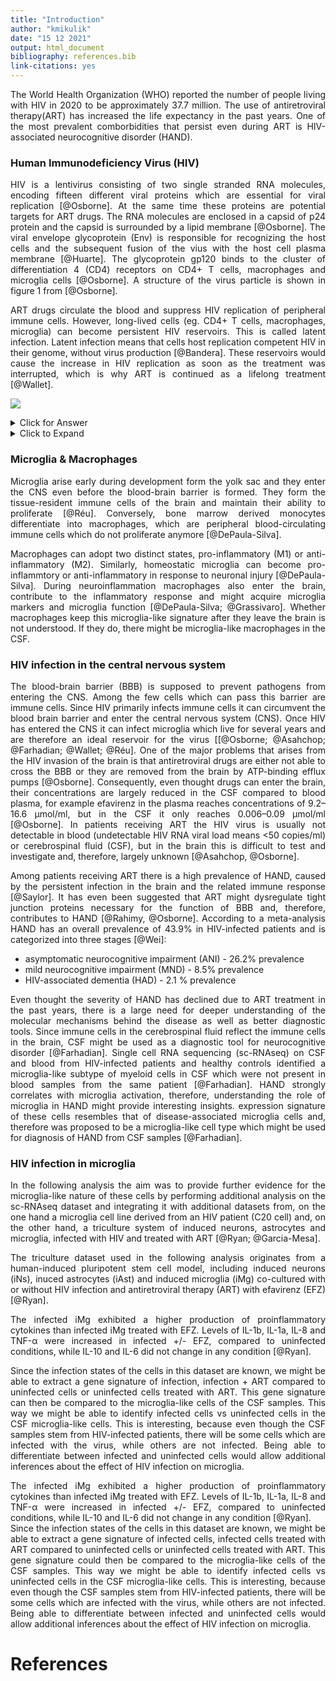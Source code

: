 ```yaml
---
title: "Introduction"
author: "kmikulik"
date: "15 12 2021"
output: html_document
bibliography: references.bib
link-citations: yes
---
```


<div style="text-align: justify"> 

The World Health Organization (WHO) reported the number of people living with 
HIV in 2020 to be approximately  37.7 million. The use of antiretroviral therapy(ART) has 
increased the life expectancy in the past years. One of the most prevalent 
comborbidities that persist even during ART is HIV-associated 
neurocognitive disorder (HAND).

### Human Immunodeficiency Virus (HIV) 

HIV is a lentivirus consisting of two single stranded RNA molecules, encoding 
fifteen different viral proteins which are essential for viral replication 
[@Osborne]. At the same time these proteins are potential targets for ART drugs.
The RNA molecules are enclosed in a capsid of p24 protein and the capsid is 
surrounded by a lipid membrane [@Osborne]. The viral envelope glycoprotein (Env)
is responsible for recognizing the host cells and the subsequent fusion of the 
vius with the host cell plasma membrane [@Huarte]. The glycoprotein gp120 binds
to the cluster of differentiation 4 (CD4) receptors on CD4+ T cells, macrophages
and microglia cells [@Osborne]. A structure of the virus particle is shown in 
figure 1 from [@Osborne].

ART drugs circulate the blood and suppress HIV replication of peripheral immune 
cells. However, long-lived cells (eg. CD4+ T cells, macrophages, microglia) can
become persistent HIV reservoirs. This is called latent infection. Latent infection 
means that cells host replication competent HIV in their genome, without virus 
production [@Bandera]. These reservoirs would cause the increase in HIV 
replication as soon as the treatment was interrupted, which is why ART is 
continued as a lifelong treatment [@Wallet].


![](images/HIV_virus.jpg)


<details>
  <summary>Click for Answer</summary>
    ```r
    hist(1:10)
    ```
</details> 


<details> 
<summary>Click to Expand</summary> 

### Antiretroviral therapy (ART)

ART drugs target viral enzymes, like reverse transcriptases, proteases or 
integrases. Due to the availability of combinations ART mortality resulting from HIV infection
has been reduced in the past years. Nevertheless, the drugs are not able to 
cure the disease, but only suppress it. The virus persists in latently infected 
cells. One advantage of the viral suppression is that drug resistance mutations
do not occur [@Bandera].

</details>
 
### Microglia & Macrophages

Microglia arise early during development form the yolk sac and they enter the
CNS even before the blood-brain barrier is formed. They form the tissue-resident 
immune cells of the brain and maintain their ability to proliferate [@Réu]. 
Conversely, bone marrow derived monocytes differentiate into macrophages, which 
are peripheral blood-circulating immune cells which do not proliferate anymore
[@DePaula-Silva]. 

Macrophages can adopt two distinct states, pro-inflammatory (M1) or 
anti-inflammatory (M2). Similarly, homeostatic microglia can become 
pro-inflammtory or anti-inflammatory in response to neuronal injury 
[@DePaula-Silva]. During neuroinflammation macrophages also enter the brain, 
contribute to the inflammatory response and 
might acquire microglia markers and microglia function
[@DePaula-Silva; @Grassivaro]. Whether macrophages keep this microglia-like 
signature after they leave the brain is not understood. If they do, there might
be microglia-like macrophages in the CSF. 

### HIV infection in the central nervous system

The blood-brain barrier (BBB) is supposed to prevent pathogens from entering the CNS.
Among the few cells which can pass this barrier are immune cells. Since HIV
primarily infects immune cells it can circumvent the blood brain barrier and 
enter the central nervous system (CNS). Once HIV has entered the CNS it can
infect microglia which live for several years and are therefore an ideal
reservoir for the virus [[@Osborne; @Asahchop; @Farhadian; @Wallet; @Réu]. 
One of the major problems that arises from the HIV 
invasion of the brain is that antiretroviral drugs are either not able to cross the
BBB or they are removed from the brain by ATP-binding efflux pumps [@Osborne].
Consequently, even thought drugs can enter the brain, their concentrations are 
largely reduced in the CSF compared to blood plasma, for example efavirenz
in the plasma reaches concentrations of 9.2–16.6 μmol/ml, but in the CSF it 
only reaches 0.006–0.09 μmol/ml [@Osborne]. In patients
receiving ART the HIV virus is usually not detectable in blood
(undetectable HIV RNA viral load means <50 copies/ml) or cerebrospinal
fluid (CSF), but in the brain this is difficult to test and investigate and, 
therefore, largely unknown [@Asahchop, @Osborne].

Among patients receiving ART there is a high prevalence of HAND, caused by the
persistent infection in the brain and the related immune response [@Saylor]. 
It has even been suggested that ART might dysregulate tight junction proteins 
necessary for the function of BBB and, therefore, contributes to HAND 
[@Rahimy, @Osborne]. According to a meta-analysis HAND has an overall 
prevalence of 43.9% in HIV-infected patients and is categorized into three 
stages [@Wei]:

* asymptomatic neurocognitive impairment (ANI) - 26.2% prevalence
* mild neurocognitive impairment (MND) - 8.5% prevalence
* HIV-associated dementia (HAD) - 2.1 % prevalence

Even thought the severity of HAND has declined due to ART treatment in the past
years, there is a large need for deeper understanding of the molecular mechanisms
behind the disease as well as better diagnostic tools. Since immune cells in the
cerebrospinal fluid reflect the immune cells in the brain, CSF might be used as
a diagnostic tool for neurocognitive disorder [@Farhadian]. Single cell RNA
sequencing (sc-RNAseq) on CSF and blood from HIV-infected patients and healthy 
controls identified a microglia-like subtype of myeloid cells in CSF which were 
not present in blood samples from the same patient [@Farhadian]. HAND strongly
correlates with microglia activation, therefore, understanding the role of 
microglia in HAND might provide interesting insights. 
expression signature of these cells resembles that of disease-associated 
microglia cells and, therefore was proposed to be a microglia-like cell type 
which might be used for diagnosis of HAND from CSF samples [@Farhadian]. 

### HIV infection in microglia

In the following analysis the aim was to provide further evidence for the 
microglia-like nature of these cells by performing additional analysis on the
sc-RNAseq dataset and integrating it with additional datasets from, on the one 
hand a microglia cell line derived from an HIV patient (C20 cell) and, on the 
other hand, a triculture system of induced neurons, astrocytes and microglia, 
infected with HIV and treated with ART [@Ryan; @Garcia-Mesa]. 

The triculture dataset used in the following analysis originates from a 
human-induced pluripotent stem cell model, including induced neurons (iNs),
inuced astrocytes (iAst) and induced microglia (iMg) co-cultured with or without 
HIV infection and antiretroviral therapy (ART) with efavirenz (EFZ) [@Ryan].

The infected iMg exhibited a higher production of proinflammatory cytokines than 
infected iMg treated with EFZ. Levels of IL-1b, IL-1a, IL-8 and TNF-α were
increased in infected +/- EFZ, compared to uninfected conditions, while IL-10 
and IL-6 did not change in any condition [@Ryan]. 

Since the infection states of the cells in this dataset are known, we might be 
able to extract a gene signature of infection, infection + ART compared to
uninfected cells or uninfected cells treated with ART. This gene signature can 
then be compared to the microglia-like cells of the CSF samples. This way we 
might be able to identify infected cells vs uninfected cells in the CSF 
microglia-like cells. This is interesting, because even though the CSF samples 
stem from HIV-infected patients, there will be some cells which are infected 
with the virus, while others are not infected. Being able to differentiate 
between infected and uninfected cells would allow additional inferences about
the effect of HIV infection on microglia.

The infected iMg exhibited a higher production of proinflammatory cytokines than
infected iMg treated with EFZ. Levels of IL-1b, IL-1a, IL-8 and TNF-α were 
increased in infected +/- EFZ, compared to uninfected conditions, while IL-10
and IL-6 did not change in any condition [@Ryan].  
Since the infection states of the cells in this dataset are known, we might be 
able to extract a gene signature of infected cells, infected cells treated with ART compared to 
uninfected cells or uninfected cells treated with ART. This gene signature 
could then be compared to the microglia-like cells of the CSF samples. This way
we might be able to identify infected cells vs uninfected cells in the CSF 
microglia-like cells. This is interesting, because even though the CSF samples
stem from HIV-infected patients, there will be some cells which are infected 
with the virus, while others are not infected. Being able to differentiate 
between infected and uninfected cells would allow additional inferences about
the effect of HIV infection on microglia.

# References

</div>